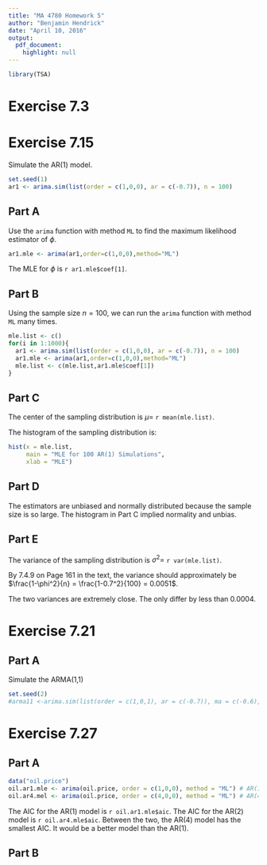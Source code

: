 ```yaml
---
title: "MA 4780 Homework 5"
author: "Benjamin Hendrick"
date: "April 10, 2016"
output: 
  pdf_document:
    highlight: null
---
```


```r
library(TSA)
```

# Exercise 7.3

# Exercise 7.15

Simulate the AR(1) model.

```r
set.seed(1)
ar1 <- arima.sim(list(order = c(1,0,0), ar = c(-0.7)), n = 100)
```

## Part A

Use the `arima` function with method `ML` to find the maximum likelihood estimator of $\phi$.

```r
ar1.mle <- arima(ar1,order=c(1,0,0),method="ML")
```

The MLE for $\phi$ is `r ar1.mle$coef[1]`.

## Part B

Using the sample size $n=100$, we can run the `arima` function with method `ML` many times.

```r
mle.list <- c()
for(i in 1:1000){
  ar1 <- arima.sim(list(order = c(1,0,0), ar = c(-0.7)), n = 100)
  ar1.mle <- arima(ar1,order=c(1,0,0),method="ML")
  mle.list <- c(mle.list,ar1.mle$coef[1])
}
```

## Part C

The center of the sampling distribution is $\mu =$ `r mean(mle.list)`.

The histogram of the sampling distribution is:

```r
hist(x = mle.list, 
     main = "MLE for 100 AR(1) Simulations",
     xlab = "MLE")
```

## Part D

The estimators are unbiased and normally distributed because the sample size is so large. The histogram in Part C implied normality and unbias.

## Part E

The variance of the sampling distribution is $\sigma^2 =$ `r var(mle.list)`.

By 7.4.9 on Page 161 in the text, the variance should approximately be $\frac{1-\phi^2}{n} = \frac{1-0.7^2}{100} = 0.0051$.

The two variances are extremely close. The only differ by less than 0.0004.

# Exercise 7.21


## Part A
Simulate the ARMA(1,1)

```r
set.seed(2)
#arma11 <-arima.sim(list(order = c(1,0,1), ar = c(-0.7)), ma = c(-0.6), n = 48)
```

# Exercise 7.27

## Part A
```r
data("oil.price")
oil.ar1.mle <- arima(oil.price, order = c(1,0,0), method = "ML") # AR(1)
oil.ar4.mel <- arima(oil.price, order = c(4,0,0), method = "ML") # AR(4)
```
The AIC for the AR(1) model is `r oil.ar1.mle$aic`. The AIC for the AR(2) model is `r oil.ar4.mle$aic`. Between the two, the AR(4) model has the smallest AIC. It would be a better model than the AR(1).

## Part B


